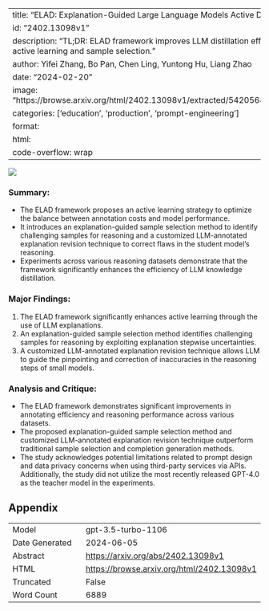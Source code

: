 
---
title: "ELAD: Explanation-Guided Large Language Models Active Distillation"
id: "2402.13098v1"
description: "TL;DR: ELAD framework improves LLM distillation efficiency with active learning and sample selection."
author: Yifei Zhang, Bo Pan, Chen Ling, Yuntong Hu, Liang Zhao
date: "2024-02-20"
image: "https://browse.arxiv.org/html/2402.13098v1/extracted/5420568/framework.png"
categories: ['education', 'production', 'prompt-engineering']
format:
  html:
    code-overflow: wrap
---

![](https://browse.arxiv.org/html/2402.13098v1/extracted/5420568/framework.png)

### **Summary:**
- The ELAD framework proposes an active learning strategy to optimize the balance between annotation costs and model performance.
- It introduces an explanation-guided sample selection method to identify challenging samples for reasoning and a customized LLM-annotated explanation revision technique to correct flaws in the student model's reasoning.
- Experiments across various reasoning datasets demonstrate that the framework significantly enhances the efficiency of LLM knowledge distillation.

### Major Findings:
1. The ELAD framework significantly enhances active learning through the use of LLM explanations.
2. An explanation-guided sample selection method identifies challenging samples for reasoning by exploiting explanation stepwise uncertainties.
3. A customized LLM-annotated explanation revision technique allows LLM to guide the pinpointing and correction of inaccuracies in the reasoning steps of small models.

### Analysis and Critique:
- The ELAD framework demonstrates significant improvements in annotating efficiency and reasoning performance across various datasets.
- The proposed explanation-guided sample selection method and customized LLM-annotated explanation revision technique outperform traditional sample selection and completion generation methods.
- The study acknowledges potential limitations related to prompt design and data privacy concerns when using third-party services via APIs. Additionally, the study did not utilize the most recently released GPT-4.0 as the teacher model in the experiments.

## Appendix

|          |          |
|----------|----------|
| Model     | gpt-3.5-turbo-1106       |
| Date Generated     | 2024-06-05       |
| Abstract | [https://arxiv.org/abs/2402.13098v1](https://arxiv.org/abs/2402.13098v1)        |
| HTML     | [https://browse.arxiv.org/html/2402.13098v1](https://browse.arxiv.org/html/2402.13098v1)       |
| Truncated       | False       |
| Word Count       | 6889       |